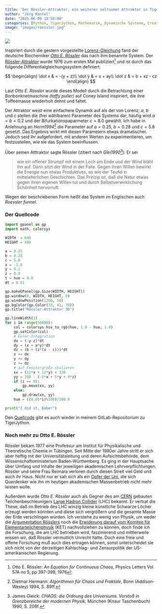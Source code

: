 ```yaml
---
title: "Der Rössler-Attraktor, ein weiterer seltsamer Attraktor in TigerJython"
author: "Jörg Kantel"
date: "2025-06-09 18:50:00"
categories: [Python, TigerJython, Mathematik, Dynamische Systeme, Creative Coding]
image: "images/roessler.jpg"
---
```


[![](images/roessler-b.jpg)](https://www.flickr.com/photos/schockwellenreiter/54577986723/)

Inspiriert durch die gestern vorgestellte [Lorenz-Gleichung](https://kantel.github.io/posts/2025060801_lorenz_attraktor/) fand der deutsche Biochemiker *[Otto E. Rössler](http://de.wikipedia.org/wiki/Otto%20E.%20R%C3%B6ssler)* das nach ihm benannte System. Der [Rössler-Attraktor](https://de.wikipedia.org/wiki/R%C3%B6ssler-Attraktor) wurde 1976 zum ersten Mal publiziert[^1] und ist durch das folgende Differentialgleichungssystem definiert:

[^1]: Otto E. Rössler: *An Equation for Continuous Chaos*, Physics Letters Vol. 57A no 5, pp 397-398, 1976

$$
\begin{align}
\dot x & = -(y + z)\\
\dot y & = x + ay\\
\dot z & = b + xz - cz
\end{align}
$$

Laut *Otto E. Rössler* wurde dieses Modell durch die Betrachtung einer Bonbonknetmaschine *(taffy puller)* auf Coney Island inspiriert, die ihre Toffeemasse wiederholt dehnt und faltet.

Der Attraktor weist eine einfachere Dynamik auf als der von Lorenz; $a$, $b$ und $c$ stellen die (frei wählbaren) Parameter des Systems dar, häufig wird $a=b=0.2$ und der Bifurkationspaparmeter $c=8.0$ gewählt. Ich habe in Anlehnung an *Herm1994*[^2] die Parameter auf $a=0.25$, $b=0.28$ und $c=5.8$ gesetzt. Das Ergebnis wirkt mit diesen Parametern etwas dramatischer. Jedoch seid Ihr aufgefordert, mit anderen Werten zu experimentieren, um festzustellen, wie sie das System beeinflussen.

[^2]: Dietmar Hermann: *Algorithmen für Chaos und Fraktale*, Bonn (Addison-Wesley) 1994, S. 89ff.

Über seinen Atttraktor sagte Rössler (zitiert nach *Glei1990*[^3]): Er sei

[^3]: James Gleick: *CHAOS: die Ordnung des Universums. Vorstoß in Grenzbereiche der modernen Physik*, München (Knaur Taschenbuch) 1990, S. 208f.

>wie ein offener Strumpf mit einem Loch am Ende und der Wind bläht ihn auf. Dann sitzt der Wind in der Falle. Gegen ihren Willen bewirkt die Energie nun etwas Produktives, so wie der Teufel in mittelalterlichen Geschichten. Das Prinzip ist, daß die Natur etwas gegen ihren eigenen Willen tut und durch Selbstverwirklichung Schönheit hervorruft.

Wegen der beschriebenen Form heißt das System im Englischen auch *Roessler funnel*.

### Der Quellcode

~~~python
import gpanel as gp
import math, colorsys

WIDTH  = 640
HEIGHT = 480

a = 0.25
b = 0.28
c = 5.8
x = -1.0
y = 0.2
z = 0.0
t = hue = 0.0
dt = 0.01

gp.makeGPanel(gp.Size(WIDTH, HEIGHT))
gp.window(0, WIDTH, HEIGHT, 0)
gp.windowPosition(1200, 50)
gp.bgColor(gp.Color(33, 41, 70))
gp.title("Rössler-Attraktor 3D")

gp.lineWidth(1)
for i in range(50000):
    col = colorsys.hsv_to_rgb(hue, 1.0 - hue, 1.0)
    gp.setColor(col)
    # Euler-Integration
    dx = (-y-z)*dt
    dy = (x + a*y)*dt
    dz = (b + (z*(x - c)))*dt
    x += dx
    y += dy
    z += dz
    # auf Fenstergröße skalieren
    xx = (12*x + 12*y) + 330
    yy = 350 - (-5*x + 5*y + 9*z)
    if (i == 0):
        gp.move(xx, yy)
    else:
        gp.draw(xx, yy)
    hue = ((0.05*i)%100)/100.0

print("I did it, Babe!")
~~~

Den [Quellcode](https://gitlab.com/kantel/tigerjython/-/blob/master/fraktale/roessler01.py) gibt es auch wieder in meinem GitLab-Repositorium zu TigerJython.

### Noch mehr zu Otto E. Rössler

Rössler bekam 1977 eine Professur am Institut für Physikalische und Theoretische Chemie in Tübingen. Seit Mitte der 1980er Jahre stritt er sich aber heftig mit der Universitätsleitung und deren Aufsichtsbehörde, dem Wissenschaftsministerium Baden-Württemberg. Es ging in der Hauptsache über Umfang und Inhalte der jeweiligen akademischen Lehrverpflichtungen. Rössler und seine Frau Reimara verloren durch diesen Streit viel Geld und auch ihr Haus. Nicht nur er sah sich als ein [Opfer der Uni](https://www.spiegel.de/lebenundlernen/uni/tuebinger-dauerfehde-der-chaosforscher-und-die-windmuehlenfluegel-a-151581.html), die sich Querdenker wie ihn im heutigen akademischen Massenbetrieb nicht mehr leisten wolle.

Außerdem wurde *Otto E. Rössler* auch als Gegner des am [CERN](http://de.wikipedia.org/wiki/CERN) gebauten Teilchenbeschleunigers [Large Hadron Collider](http://de.wikipedia.org/wiki/Large%20Hadron%20Collider) (LHC) bekannt. Er vertrat die These, daß im Betrieb des LHC winzig kleine künstliche Schwarze Löcher erzeugt werden könnten und diese sich vergrößern und die gesamte Masse der Erde verschlingen würden. Ich verstehe zu wenig von Physik, um weder die [Argumentation Rösslers](https://www.golem.de/0802/57477.html) noch die [Erwiderung darauf vom Komitee für Elementarteilchenphysik](https://www.ketweb.de/stellungnahmen/20080730_Stellungnahme_zu_den_Behauptungen_von_Prof_Otto_Roessler.pdf) (KET) nachvollziehen zu können, doch finde ich die Forschung, die am LHC betrieben wird, faszinierend und mittlerweile wissen wir, daß Rössler vermutlich Unrecht hatte. Doch eine freie und offene Forschung muß auch dies ertragen können, sonst unterscheidet sie sich nicht von der derzeitigen Kahlschlag- und Zensurpolitik der US-amerikanischen Regierung.